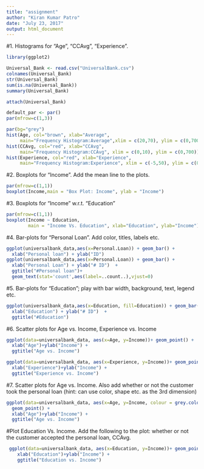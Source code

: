 ---
title: "assignment"
author: "Kiran Kumar Patro"
date: "July 23, 2017"
output: html_document
---


#1. Histograms for "Age", "CCAvg", "Experience".
```{r}
library(ggplot2)

Universal_Bank <- read.csv("UniversalBank.csv")
colnames(Universal_Bank)
str(Universal_Bank)
sum(is.na(Universal_Bank))
summary(Universal_Bank)


```


```{r}
attach(Universal_Bank)

default_par <- par()
par(mfrow=c(1,3))

par(bg="grey")
hist(Age, col="brown", xlab="Average",
     main="Frequency Histogram:Average",xlim = c(20,70), ylim = c(0,700))
hist(CCAvg, col="red", xlab="CCAvg",
     main="Frequency Histogram:CCAvg", xlim = c(0,10), ylim = c(0,700)) 
hist(Experience, col="red", xlab="Experience",
     main="Frequency Histogram:Experience", xlim = c(-5,50), ylim = c(0,700))

```

#2. Boxplots for "Income". Add the mean line to the plots.

```{r}
par(mfrow=c(1,1))
boxplot(Income,main = "Box Plot: Income", ylab = "Income")
```


#3. Boxplots for "Income" w.r.t. "Education"

```{r}
par(mfrow=c(1,1))
boxplot(Income ~ Education, 
        main = "Income Vs. Education", xlab="Education", ylab="Income")
```

#4. Bar-plots for "Personal Loan". Add color, titles, labels etc.

```{r}
ggplot(universalbank_data,aes(x=Personal.Loan)) + geom_bar() + 
  xlab("Personal loan") + ylab("ID")
ggplot(universalbank_data,aes(x=Personal.Loan)) + geom_bar() +
  xlab("Personal Loan") + ylab("# ID")  +
  ggtitle("#Personal loan")+
  geom_text(stat='count',aes(label=..count..),vjust=0)
```

#5. Bar-plots for "Education"; play with bar width, background, text, legend etc.

```{r}
ggplot(universalbank_data,aes(x=Education, fill=Education)) + geom_bar() +
  xlab("Education") + ylab("# ID")  +
  ggtitle("#Education")
```


#6. Scatter plots for Age vs. Income, Experience vs. Income

```{r}
ggplot(data=universalbank_data, aes(x=Age, y=Income))+ geom_point() + 
  xlab("Age")+ylab("Income") + 
  ggtitle("Age vs. Income")
```

```{r}
ggplot(data=universalbank_data, aes(x=Experience, y=Income))+ geom_point() + 
  xlab("Experience")+ylab("Income") + 
  ggtitle("Experience vs. Income")
```


#7. Scatter plots for Age vs. Income. Also add whether or not the customer took the personal loan (hint: can use color, shape etc. as the 3rd dimension)

```{r}
ggplot(data=universalbank_data, aes(x=Age, y=Income, colour = grey.colors(1,start=0.3,end = 0.9, gamma = 2.2,alpha = NULL) + 
  geom_point() + 
  xlab("Age")+ylab("Income") + 
  ggtitle("Age vs. Income")
```

#Plot Education Vs. Income. Add the following to the plot: whether or not the customer accepted the personal loan, CCAvg.

```{r}
 ggplot(data=universalbank_data, aes(x=Education, y=Income))+ geom_point() + 
    xlab("Education")+ylab("Income") + 
    ggtitle("Education vs. Income")
```





